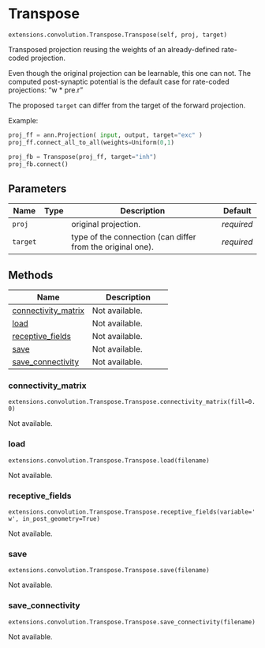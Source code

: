 # Transpose { #ANNarchy.extensions.convolution.Transpose.Transpose }

`extensions.convolution.Transpose.Transpose(self, proj, target)`

Transposed projection reusing the weights of an already-defined rate-coded projection. 

Even though the original projection can be learnable, this one can not. The computed post-synaptic potential is the default case for rate-coded projections: "w * pre.r"

The proposed `target` can differ from the target of the forward projection.

Example:

```python
proj_ff = ann.Projection( input, output, target="exc" )
proj_ff.connect_all_to_all(weights=Uniform(0,1)

proj_fb = Transpose(proj_ff, target="inh")
proj_fb.connect()
````

## Parameters

| Name     | Type   | Description                                                | Default    |
|----------|--------|------------------------------------------------------------|------------|
| `proj`   |        | original projection.                                       | _required_ |
| `target` |        | type of the connection (can differ from the original one). | _required_ |

## Methods

| Name | Description |
| --- | --- |
| [connectivity_matrix](#ANNarchy.extensions.convolution.Transpose.Transpose.connectivity_matrix) | Not available. |
| [load](#ANNarchy.extensions.convolution.Transpose.Transpose.load) | Not available. |
| [receptive_fields](#ANNarchy.extensions.convolution.Transpose.Transpose.receptive_fields) | Not available. |
| [save](#ANNarchy.extensions.convolution.Transpose.Transpose.save) | Not available. |
| [save_connectivity](#ANNarchy.extensions.convolution.Transpose.Transpose.save_connectivity) | Not available. |

### connectivity_matrix { #ANNarchy.extensions.convolution.Transpose.Transpose.connectivity_matrix }

`extensions.convolution.Transpose.Transpose.connectivity_matrix(fill=0.0)`

Not available.

### load { #ANNarchy.extensions.convolution.Transpose.Transpose.load }

`extensions.convolution.Transpose.Transpose.load(filename)`

Not available.

### receptive_fields { #ANNarchy.extensions.convolution.Transpose.Transpose.receptive_fields }

`extensions.convolution.Transpose.Transpose.receptive_fields(variable='w', in_post_geometry=True)`

Not available.

### save { #ANNarchy.extensions.convolution.Transpose.Transpose.save }

`extensions.convolution.Transpose.Transpose.save(filename)`

Not available.

### save_connectivity { #ANNarchy.extensions.convolution.Transpose.Transpose.save_connectivity }

`extensions.convolution.Transpose.Transpose.save_connectivity(filename)`

Not available.